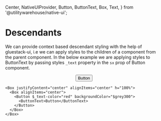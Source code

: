   Center,
  NativeUIProvider,
  Button,
  ButtonText,
  Box,
  Text,
} from '@utilitywarehouse/native-ui';

<Meta title="Native UI / Guides / Styling / Descendants" />

<BackToTopButton />

# Descendants

We can provide context based descendant styling with the help of gluestack-ui, i.e we can apply styles to the children of a component from the parent component.
In the below example we are applying styles to ButtonText by passing styles `_text` property in the `sx` prop of Button component.

<Canvas>
  <NativeUIProvider>
    <Center>
      <Box justifyContent="center" alignItems="center" h="100%">
        <Box alignItems="center">
          <Button $_text-color="red" backgroundColor="$grey300">
            <ButtonText>Button</ButtonText>
          </Button>
        </Box>
      </Box>
    </Center>
  </NativeUIProvider>
</Canvas>

```tsx
<Box justifyContent="center" alignItems="center" h="100%">
  <Box alignItems="center">
    <Button $_text-color="red" backgroundColor="$grey300">
      <ButtonText>Button</ButtonText>
    </Button>
  </Box>
</Box>
```
